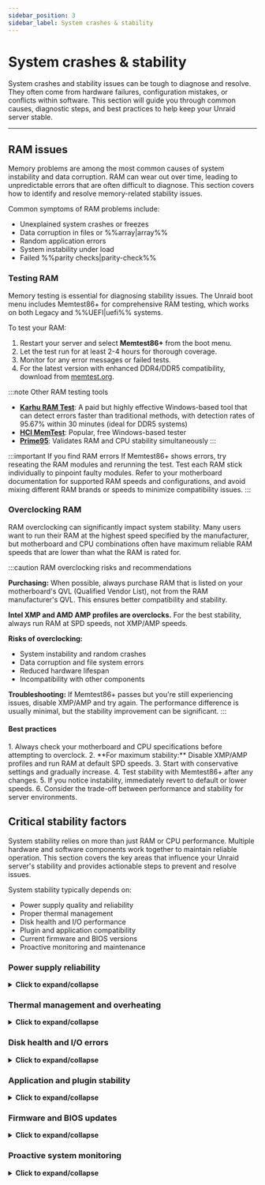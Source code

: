 ```yaml
---
sidebar_position: 3
sidebar_label: System crashes & stability
---
```



# System crashes & stability

System crashes and stability issues can be tough to diagnose and resolve. They often come from hardware failures, configuration mistakes, or conflicts within software. This section will guide you through common causes, diagnostic steps, and best practices to help keep your Unraid server stable.

---

## RAM issues

Memory problems are among the most common causes of system instability and data corruption. RAM can wear out over time, leading to unpredictable errors that are often difficult to diagnose. This section covers how to identify and resolve memory-related stability issues.

Common symptoms of RAM problems include:

- Unexplained system crashes or freezes
- Data corruption in files or %%array|array%%
- Random application errors
- System instability under load
- Failed %%parity checks|parity-check%%

### Testing RAM

Memory testing is essential for diagnosing stability issues. The Unraid boot menu includes Memtest86+ for comprehensive RAM testing, which works on both Legacy and %%UEFI|uefi%% systems.

To test your RAM:

1. Restart your server and select **Memtest86+** from the boot menu.
2. Let the test run for at least 2-4 hours for thorough coverage.
3. Monitor for any error messages or failed tests.
4. For the latest version with enhanced DDR4/DDR5 compatibility, download from [memtest.org](https://www.memtest86.com/).

:::note Other RAM testing tools

- [**Karhu RAM Test**](https://www.karhusoftware.com/): A paid but highly effective Windows-based tool that can detect errors faster than traditional methods, with detection rates of 95.67% within 30 minutes (ideal for DDR5 systems)  
- [**HCI MemTest**](https://hcidesign.com/memtest/): Popular, free Windows-based tester
- [**Prime95**](https://prime95.net/): Validates RAM and CPU stability simultaneously
:::

:::important If you find RAM errors
If Memtest86+ shows errors, try reseating the RAM modules and rerunning the test. Test each RAM stick individually to pinpoint faulty modules. Refer to your motherboard documentation for supported RAM speeds and configurations, and avoid mixing different RAM brands or speeds to minimize compatibility issues.
:::

### Overclocking RAM

RAM overclocking can significantly impact system stability. Many users want to run their RAM at the highest speed specified by the manufacturer, but motherboard and CPU combinations often have maximum reliable RAM speeds that are lower than what the RAM is rated for.

:::caution RAM overclocking risks and recommendations

**Purchasing:** When possible, always purchase RAM that is listed on your motherboard's QVL (Qualified Vendor List), not from the RAM manufacturer's QVL. This ensures better compatibility and stability.

**Intel XMP and AMD AMP profiles are overclocks.** For the best stability, always run RAM at SPD speeds, not XMP/AMP speeds.

**Risks of overclocking:**

- System instability and random crashes
- Data corruption and file system errors
- Reduced hardware lifespan
- Incompatibility with other components

**Troubleshooting:** If Memtest86+ passes but you're still experiencing issues, disable XMP/AMP and try again. The performance difference is usually minimal, but the stability improvement can be significant.
:::

<h4>Best practices</h4>
1. Always check your motherboard and CPU specifications before attempting to overclock.
2. **For maximum stability:** Disable XMP/AMP profiles and run RAM at default SPD speeds.
3. Start with conservative settings and gradually increase.
4. Test stability with Memtest86+ after any changes.
5. If you notice instability, immediately revert to default or lower speeds.
6. Consider the trade-off between performance and stability for server environments.

## Critical stability factors

System stability relies on more than just RAM or CPU performance. Multiple hardware and software components work together to maintain reliable operation. This section covers the key areas that influence your Unraid server's stability and provides actionable steps to prevent and resolve issues.

System stability typically depends on:

- Power supply quality and reliability
- Proper thermal management
- Disk health and I/O performance
- Plugin and application compatibility
- Current firmware and BIOS versions
- Proactive monitoring and maintenance

### Power supply reliability

<details>
<summary><strong>Click to expand/collapse</strong></summary>

A stable and sufficient power supply is crucial for uninterrupted server operation. Power issues are often overlooked but can cause the most frustrating stability problems.

Common power-related issues include:

- Random system crashes or freezes
- Data corruption during writes
- Sudden shutdowns without warning
- Hardware component failures
- Inconsistent performance

<h4>Prevention and maintenance</h4>

Proactive power supply maintenance prevents the most common stability issues. Regular checks and proper component selection can avoid costly downtime and data loss.

1. Always use a high-quality, appropriately rated PSU for your hardware.
2. **Critical:** Ensure your power supply can handle simultaneous spin-up of ALL attached storage devices. The 12V rail current rating must account for the spin-up current of all drives at once, not staggered.
3. Avoid power splitters whenever possible. They can cause voltage drops and instability, especially during high-current events like drive spin-up.
4. Consider redundant power supplies for enterprise and multi-bay systems.
5. Ensure each PSU unit is properly seated and connected.
6. Monitor PSU health indicators (like AC OK LEDs) if available.
7. Replace failed units immediately to avoid downtime.
8. Regularly check that all power cords are secure.
9. Verify circuits are not overloaded.

</details>

### Thermal management and overheating

<details>
<summary><strong>Click to expand/collapse</strong></summary>

Overheating is one of the leading causes of hardware failure and erratic server behavior. Thermal issues can cause components to throttle performance or fail completely.

Signs of thermal problems include:

- System throttling or reduced performance
- Random crashes during high load
- Fan noise or unusual cooling behavior
- Hardware component failures
- Inconsistent system behavior

<h4>Cooling solutions and best practices</h4>

Proper cooling is essential for maintaining system stability and preventing thermal throttling. These practices help ensure your server operates within safe temperature ranges.

1. Ensure your server is located in a well-ventilated area.
2. Maintain controlled ambient temperatures (ideally 18-24°C/64-75°F).
3. Utilize adequate cooling solutions (high-quality fans, rack-mounted air conditioning).
4. Monitor system temperatures using hardware sensors.
5. Clean dust and debris from cooling components regularly.
6. Avoid placing servers in confined or poorly ventilated spaces.
7. Consider additional cooling for high-performance systems.

Monitoring temperatures proactively helps identify cooling issues before they cause system instability. Use Unraid's built-in temperature sensors or hardware monitoring tools compatible with your system.
</details>

### Disk health and I/O errors

<details>
<summary><strong>Click to expand/collapse</strong></summary>

Disk errors, whether due to aging drives or sudden failures, can disrupt system stability and compromise data. I/O issues often manifest as performance problems before causing complete failures.

Symptoms of disk problems include:

- High server load or slow performance
- Failed %%parity checks|parity-check%%
- Data corruption or read/write errors
- Unusual disk activity or noise
- System freezes during disk operations

<h4>Preventive maintenance</h4>

Regular maintenance helps catch disk issues before they cause data loss or system instability. These proactive steps can significantly extend drive lifespan and maintain performance.

1. Regularly monitor drive %%SMART|smart%% data using Unraid's built-in [disk health tools](../../system-administration/monitor-performance/smart-reports-and-disk-health.mdx).
2. Run periodic [%%parity checks|parity-check%%s](../../using-unraid-to/manage-storage/array-configuration.mdx#parity--read-checks) to ensure data integrity.
3. Monitor disk temperatures and performance metrics.
4. Keep drives properly ventilated and cooled.

<h4>When problems occur</h4>

Quick response to disk issues can prevent data loss and minimize downtime. Follow these steps systematically to identify and resolve problems.

1. Promptly replace failing drives to prevent data loss.
2. Investigate cabling, power supply, and drive controller health.
3. Check for loose connections or damaged cables.
4. Consider running extended %%SMART|smart%% tests for suspect drives.
5. Monitor system logs for I/O error patterns.

</details>

### Application and plugin stability

<details>
<summary><strong>Click to expand/collapse</strong></summary>

Unraid’s flexibility comes from its support for plugins and Docker containers. However, third-party plugins can introduce instability, especially if they are outdated or incompatible with your current Unraid version. 

When troubleshooting...

   - Use [Safe Mode](../../using-unraid-to/customize-your-experience/plugins.mdx#troubleshooting-with-safe-mode) to temporarily disable plugins and identify the source of issues. 
   - Prefer Docker containers over plugins for added features since containers provide better isolation from the core operating system and are less likely to cause system-wide problems. 
   - Regularly update or remove unused or unsupported plugins to maintain stability.

</details>

### Firmware and BIOS updates

<details>
<summary><strong>Click to expand/collapse</strong></summary>

Outdated firmware or BIOS can lead to instability, security vulnerabilities, and hardware compatibility issues. Regular updates are essential for maintaining system stability and security. 

- Schedule regular checks for firmware and BIOS updates for your motherboard and critical components. 
- Always back up your configuration before updating, and if possible, test updates in a controlled environment. 
- Document your update process and review it from time to time to ensure you’re following best practices. 

Keeping your system firmware current helps prevent unexpected crashes and unlocks new hardware features.

:::tip Recommendations

- Use manufacturer utilities for risk-free updates, such as [ASUS Armoury Crate](https://www.asus.com/supportonly/armoury%20crate/helpdesk_download/), [Gigabyte @BIOS](https://www.gigabyte.com/Support/Consumer/Download), or [MSI Center](https://www.msi.com/Landing/MSI-Center).
- Check your motherboard's BIOS settings for automatic update options if available.
:::

</details>

### Proactive system monitoring

<details>
<summary><strong>Click to expand/collapse</strong></summary>

Consistent monitoring is essential for early problem detection.

- Enable [persistent logging](../../troubleshooting/diagnostics/capture-diagnostics-and-logs.mdx) in Unraid to retain logs across reboots. 
- Utilize system monitoring tools to track temperatures, voltages, and drive health. Set up alerts for critical thresholds to take action before minor issues escalate. 
- Regularly reviewing system logs allows you to spot patterns and address underlying causes before they lead to downtime.

</details>
